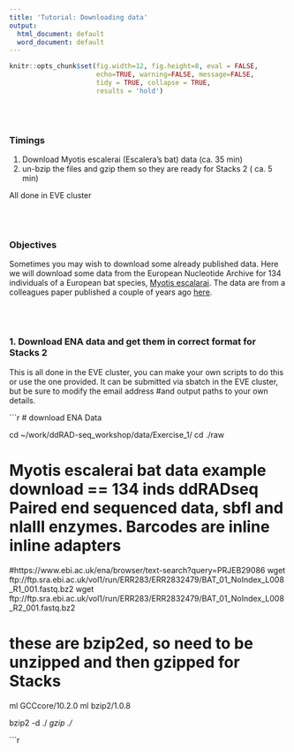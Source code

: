 ```yaml
---
title: 'Tutorial: Downloading data'
output:
  html_document: default
  word_document: default
---
```


```r
knitr::opts_chunk$set(fig.width=12, fig.height=8, eval = FALSE,
                      echo=TRUE, warning=FALSE, message=FALSE,
                      tidy = TRUE, collapse = TRUE,
                      results = 'hold')
```
\
\

### Timings 
  1. Download Myotis escalerai (Escalera's bat) data (ca. 35 min)
  2. un-bzip the files and gzip them so they are ready for Stacks 2 ( ca. 5 min)
  
All done in EVE cluster
  
\
\

### Objectives

Sometimes you may wish to download some already published data. Here we will download some data from the European Nucleotide Archive for 134 individuals of a European bat species, [Myotis escalarai](https://www.eurobats.org/about_eurobats/protected_bat_species/myotis_escalerai). The data are from a colleagues paper published a couple of years ago [here](https://www.pnas.org/doi/10.1073/pnas.1820663116).

\
\

### 1. Download ENA data and get them in correct format for Stacks 2

This is all done in the EVE cluster, you can make your own scripts to do this or use the one provided. It can be submitted via sbatch in the EVE cluster, but be sure to modify the email address #and output paths to your own details.


```r
# download ENA Data

  
cd ~/work/ddRAD-seq_workshop/data/Exercise_1/
cd ./raw

# Myotis escalerai bat data example download == 134 inds ddRADseq Paired end sequenced data, sbfI and nlaIII enzymes. Barcodes are inline inline adapters

#https://www.ebi.ac.uk/ena/browser/text-search?query=PRJEB29086
wget ftp://ftp.sra.ebi.ac.uk/vol1/run/ERR283/ERR2832479/BAT_01_NoIndex_L008_R1_001.fastq.bz2
wget ftp://ftp.sra.ebi.ac.uk/vol1/run/ERR283/ERR2832479/BAT_01_NoIndex_L008_R2_001.fastq.bz2

# these are bzip2ed, so need to be unzipped and then gzipped for Stacks
ml GCCcore/10.2.0
ml bzip2/1.0.8

bzip2 -d ./*
gzip ./*

```r
